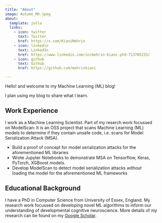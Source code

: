 ```yaml
---
title: "About"
image: Autumn_MK.jpeg
about:
  template: jolla
  links:
    - icon: twitter
      text: Twitter
      href: https://x.com/KianiMehrin
    - icon: linkedin
      text: LinkedIn
      href: https://www.linkedin.com/in/mehrin-kiani-phd-713705233/
    - icon: github
      text: Github
      href: https://github.com/mehrinkiani

---
```


Hello! and welcome to my Machine Learning (ML) blog! 

I plan using my blog to share what I learn. 

## Work Experience
I work as a Machine Learning Scientist. Part of my reserch work focussed on ModelScan: It is an OSS project that scans Machine Learning (ML) models to determine if they contain unsafe code, i.e. scans for Model Serialization Attack (MSA). 

- Build a proof of concept for model serialization attacks for the aforementioned ML libraries 
- Wrote Jupyter Notebooks to demonstrate MSA on Tensorflow, Keras, PyTorch, XGBoost models.
- Develop ModelScan to detect model serialization attacks *without* loading the model for the aforementioned ML frameworks

## Educational Background
I have a PhD in Computer Science from University of Essex, England. My research work focussed on developing novel ML algorithms to inform our understanding of developmental cognitive neuroscience. More details of my research can be found on my [Google Scholar](https://scholar.google.com/citations?user=gqvfKwgAAAAJ&hl=en).
